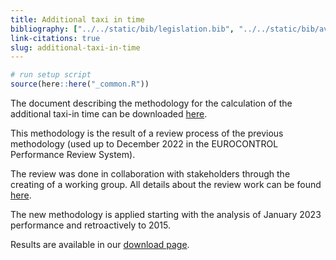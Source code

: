 ```yaml
---
title: Additional taxi in time
bibliography: ["../../static/bib/legislation.bib", "../../static/bib/aviation.bib"]
link-citations: true
slug: additional-taxi-in-time
---
```

```r
# run setup script
source(here::here("_common.R"))
```
The document describing the methodology for the calculation of the additional taxi-in time can be downloaded [here](/library/ATXIT_indicator_documentation_mar23.pdf).

This methodology is the result of a review process of the previous methodology (used up to December 2022 in the EUROCONTROL Performance Review System). 

The review was done in collaboration with stakeholders through the creating of a working group. All details about the review work can be found [here](/publications/studies/2022_11_17_prc_apt_cons/).

The new methodology is applied starting with the analysis of January 2023 performance and retroactively to 2015.

Results are available in our [download page](/data/).